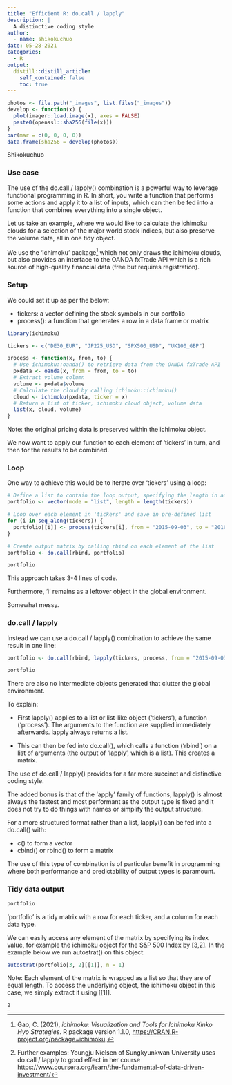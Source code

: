 ```yaml
---
title: "Efficient R: do.call / lapply"
description: |
  A distinctive coding style
author:
  - name: shikokuchuo
date: 05-28-2021
categories:
  - R
output:
  distill::distill_article:
    self_contained: false
    toc: true
---
```


```r

photos <- file.path("_images", list.files("_images"))
develop <- function(x) {
  plot(imager::load.image(x), axes = FALSE)
  paste0(openssl::sha256(file(x)))
}
par(mar = c(0, 0, 0, 0))
data.frame(sha256 = develop(photos))

```
<aside> Shikokuchuo </aside>

### Use case

The use of the do.call / lapply() combination is a powerful way to leverage functional programming in R. In short, you write a function that performs some actions and apply it to a list of inputs, which can then be fed into a function that combines everything into a single object.

Let us take an example, where we would like to calculate the ichimoku clouds for a selection of the major world stock indices, but also preserve the volume data, all in one tidy object.

We use the 'ichimoku' package^[Gao, C. (2021), *ichimoku: Visualization and Tools for Ichimoku Kinko Hyo Strategies*. R package version 1.1.0, <https://CRAN.R-project.org/package=ichimoku>.] which not only draws the ichimoku clouds, but also provides an interface to the OANDA fxTrade API which is a rich source of high-quality financial data (free but requires registration).

### Setup

We could set it up as per the below:

- tickers: a vector defining the stock symbols in our portfolio
- process(): a function that generates a row in a data frame or matrix

```r
library(ichimoku)

tickers <- c("DE30_EUR", "JP225_USD", "SPX500_USD", "UK100_GBP")

process <- function(x, from, to) {
  # Use ichimoku::oanda() to retrieve data from the OANDA fxTrade API
  pxdata <- oanda(x, from = from, to = to)
  # Extract volume column
  volume <- pxdata$volume
  # Calculate the cloud by calling ichimoku::ichimoku()
  cloud <- ichimoku(pxdata, ticker = x)
  # Return a list of ticker, ichimoku cloud object, volume data
  list(x, cloud, volume)
}

```
<aside> Note: the original pricing data is preserved within the ichimoku object.</aside> 

We now want to apply our function to each element of 'tickers' in turn, and then for the results to be combined.

### Loop

One way to achieve this would be to iterate over 'tickers' using a loop:

```r

# Define a list to contain the loop output, specifying the length in advance as good practice
portfolio <- vector(mode = "list", length = length(tickers))

# Loop over each element in 'tickers' and save in pre-defined list
for (i in seq_along(tickers)) {
  portfolio[[i]] <- process(tickers[i], from = "2015-09-03", to = "2016-06-30")
}

# Create output matrix by calling rbind on each element of the list
portfolio <- do.call(rbind, portfolio)

portfolio

```

This approach takes 3-4 lines of code.

Furthermore, 'i' remains as a leftover object in the global environment.

Somewhat messy.

### do.call / lapply

Instead we can use a do.call / lapply() combination to achieve the same result in one line:

```r

portfolio <- do.call(rbind, lapply(tickers, process, from = "2015-09-03", to = "2016-06-30"))

portfolio

```

There are also no intermediate objects generated that clutter the global environment.

To explain:

- First lapply() applies to a list or list-like object ('tickers'), a function ('process'). The arguments to the function are supplied immediately afterwards. lapply always returns a list.

- This can then be fed into do.call(), which calls a function ('rbind') on a list of arguments (the output of 'lapply', which is a list). This creates a matrix.

The use of do.call / lapply() provides for a far more succinct and distinctive coding style.

The added bonus is that of the 'apply' family of functions, lapply() is almost always the fastest and most performant as the output type is fixed and it does not try to do things with names or simplify the output structure.

For a more structured format rather than a list, lapply() can be fed into a do.call() with:

- c() to form a vector
- cbind() or rbind() to form a matrix

The use of this type of combination is of particular benefit in programming where both performance and predictability of output types is paramount.

### Tidy data output

```r
portfolio
```

'portfolio' is a tidy matrix with a row for each ticker, and a column for each data type.

We can easily access any element of the matrix by specifying its index value, for example the ichimoku object for the S&P 500 Index by [3,2]. In the example below we run autostrat() on this object:

```r
autostrat(portfolio[3, 2][[1]], n = 1)
```
<aside>Note: Each element of the matrix is wrapped as a list so that they are of equal length. To access the underlying object, the ichimoku object in this case, we simply extract it using [[1]].</aside>

^[Further examples: Youngju Nielsen of Sungkyunkwan University uses do.call / lapply to good effect in her course <https://www.coursera.org/learn/the-fundamental-of-data-driven-investment/>]

